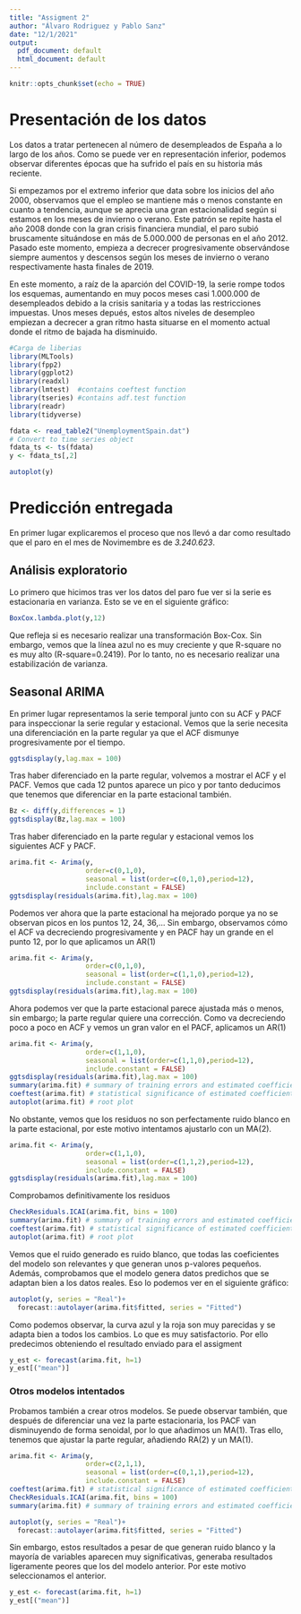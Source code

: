 ```yaml
---
title: "Assigment 2"
author: "Álvaro Rodriguez y Pablo Sanz"
date: "12/1/2021"
output:
  pdf_document: default
  html_document: default
---
```


```r
knitr::opts_chunk$set(echo = TRUE)
```






# Presentación de los datos


Los datos a tratar pertenecen al número de desempleados de España a lo largo de los años. Como se puede ver en representación inferior, podemos observar diferentes épocas que ha sufrido el país en su historia más reciente.

Si empezamos por el extremo inferior que data sobre los inicios del año 2000, observamos que el empleo se mantiene más o menos constante en cuanto a tendencia, aunque se aprecia una gran estacionalidad según si estamos en los meses de invierno o verano. Este patrón se repite hasta el año 2008 donde con la gran crisis financiera mundial, el paro subió bruscamente situándose en más de 5.000.000 de personas en el año 2012.
Pasado este momento, empieza a decrecer progresivamente observándose siempre aumentos y descensos según los meses de invierno o verano respectivamente hasta finales de 2019.

En este momento, a raíz de la aparción del COVID-19, la serie rompe todos los esquemas, aumentando en muy pocos meses casi 1.000.000 de desempleados debido a la crisis sanitaria y a todas las restricciones impuestas. 
Unos meses depués, estos altos niveles de desempleo empiezan a decrecer a gran ritmo hasta situarse en el momento actual donde el ritmo de bajada ha disminuido.



```r
#Carga de liberias
library(MLTools)
library(fpp2)
library(ggplot2)
library(readxl)
library(lmtest)  #contains coeftest function
library(tseries) #contains adf.test function
library(readr)
library(tidyverse)
```
```r
fdata <- read_table2("UnemploymentSpain.dat")
# Convert to time series object
fdata_ts <- ts(fdata)
y <- fdata_ts[,2]
```

```r
autoplot(y)
```

# Predicción entregada

En primer lugar explicaremos el proceso que nos llevó a dar como resultado que el paro en el mes de Novimembre es de *3.240.623*.

## Análisis exploratorio

Lo primero que hicimos tras ver los datos del paro fue ver si la serie es estacionaria en varianza. Esto se ve en el siguiente gráfico:

```r
BoxCox.lambda.plot(y,12)
```

Que refleja si es necesario realizar una transformación Box-Cox. Sin embargo, vemos que la línea azul no es muy creciente y que R-square no es muy alto (R-square=0.2419). Por lo tanto, no es necesario realizar una estabilización de varianza.



## Seasonal ARIMA
En primer lugar representamos la serie temporal junto con su ACF y PACF para inspeccionar la serie regular y estacional.
Vemos que la serie necesita una diferenciación en la parte regular ya que el ACF dismunye progresivamente por el tiempo.

```r
ggtsdisplay(y,lag.max = 100)
```

Tras haber diferenciado en la parte regular, volvemos a mostrar el ACF y el PACF. Vemos que cada 12 puntos aparece un pico y por tanto deducimos que tenemos que diferenciar en la parte estacional también.
```r
Bz <- diff(y,differences = 1)
ggtsdisplay(Bz,lag.max = 100)
```

Tras haber diferenciado en la parte regular y estacional vemos los siguientes ACF y PACF.
```r
arima.fit <- Arima(y,
                   order=c(0,1,0),
                   seasonal = list(order=c(0,1,0),period=12),
                   include.constant = FALSE)
ggtsdisplay(residuals(arima.fit),lag.max = 100)
```

Podemos ver ahora que la parte estacional ha mejorado porque ya no se observan picos en los puntos 12, 24, 36,... Sin embargo, observamos cómo el ACF va decreciendo progresivamente y en PACF hay un grande en el punto 12, por lo que aplicamos un AR(1)
```r
arima.fit <- Arima(y,
                   order=c(0,1,0),
                   seasonal = list(order=c(1,1,0),period=12),
                   include.constant = FALSE)
ggtsdisplay(residuals(arima.fit),lag.max = 100)
```
Ahora podemos ver que la parte estacional parece ajustada más o menos, sin embargo; la parte regular quiere una corrección. Como va decreciendo poco a poco en ACF y vemos un gran valor en el PACF, aplicamos un AR(1)
```r
arima.fit <- Arima(y,
                   order=c(1,1,0),
                   seasonal = list(order=c(1,1,0),period=12),
                   include.constant = FALSE)
ggtsdisplay(residuals(arima.fit),lag.max = 100)
summary(arima.fit) # summary of training errors and estimated coefficients
coeftest(arima.fit) # statistical significance of estimated coefficients
autoplot(arima.fit) # root plot
```
No obstante, vemos que los residuos no son perfectamente ruido blanco en la parte estacional, por este motivo intentamos ajustarlo con un MA(2).
```r
arima.fit <- Arima(y,
                   order=c(1,1,0),
                   seasonal = list(order=c(1,1,2),period=12),
                   include.constant = FALSE)
ggtsdisplay(residuals(arima.fit),lag.max = 100)

```
Comprobamos definitivamente los residuos
```r
CheckResiduals.ICAI(arima.fit, bins = 100)
summary(arima.fit) # summary of training errors and estimated coefficients
coeftest(arima.fit) # statistical significance of estimated coefficients
autoplot(arima.fit) # root plot
```
Vemos que el ruido generado es ruido blanco, que todas las coeficientes del modelo son relevantes y que generan unos p-valores pequeños. Además, comprobamos que el modelo genera datos predichos que se adaptan bien a los datos reales. Eso lo podemos ver en el siguiente gráfico:


```r
autoplot(y, series = "Real")+
  forecast::autolayer(arima.fit$fitted, series = "Fitted")
```
Como podemos observar, la curva azul y la roja son muy parecidas y se adapta bien a todos los cambios. Lo que es muy satisfactorio. Por ello predecimos obteniendo el resultado enviado para el assigment


```r
y_est <- forecast(arima.fit, h=1)
y_est[("mean")]
```


### Otros modelos intentados

Probamos también a crear otros modelos. Se puede observar también, que después de diferenciar una vez la parte estacionaria, los PACF van disminuyendo de forma senoidal, por lo que añadimos un MA(1). Tras ello, tenemos que ajustar la parte regular, añadiendo RA(2) y un MA(1).

```r
arima.fit <- Arima(y,
                   order=c(2,1,1),
                   seasonal = list(order=c(0,1,1),period=12),
                   include.constant = FALSE)
coeftest(arima.fit) # statistical significance of estimated coefficients
CheckResiduals.ICAI(arima.fit, bins = 100)
summary(arima.fit) # summary of training errors and estimated coefficients
```
```r
autoplot(y, series = "Real")+
  forecast::autolayer(arima.fit$fitted, series = "Fitted")
```
Sin embargo, estos resultados a pesar de que generan ruido blanco y la mayoría de variables aparecen muy significativas, generaba resultados ligeramente peores que los del modelo anterior. Por este motivo seleccionamos el anterior.

```r
y_est <- forecast(arima.fit, h=1)
y_est[("mean")]
```





